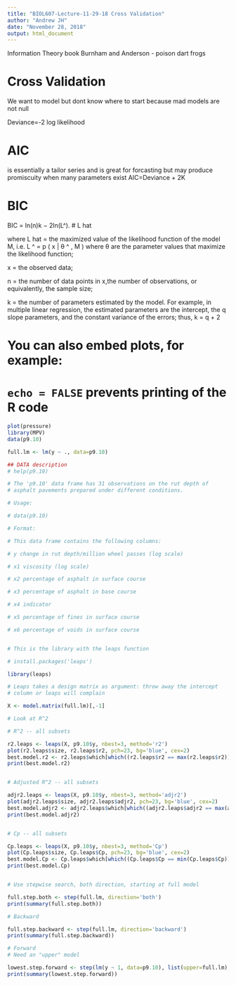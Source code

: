 ```yaml
---
title: "BIOL607-Lecture-11-29-18 Cross Validation"
author: "Andrew JH"
date: "November 28, 2018"
output: html_document
---
```

Information Theory book
Burnham and Anderson - poison dart frogs

# Cross Validation
 We want to model but dont know where to start because mad models are not null

 Deviance=-2 log likelihood

# AIC 
is essentially a tailor series and is great for forcasting but may produce promiscuity when many parameters exist
AIC=Deviance + 2K

# BIC
BIC = ln(n)k − 2ln(L^).  # L hat

where
L hat = the maximized value of the likelihood function of the model M, i.e. L ^ = p ( x | θ ^ , M ) where θ are the parameter values that maximize the likelihood function;

x = the observed data;

n = the number of data points in x,the number of observations, or equivalently, the sample size;

k = the number of parameters estimated by the model. For example, in multiple linear regression, the estimated parameters are the intercept, the q slope parameters, and the constant variance of the errors; thus, k = q + 2

# You can also embed plots, for example:
# `echo = FALSE` prevents printing of the R code

```r
plot(pressure)
library(MPV)
data(p9.10)

full.lm <- lm(y ~ ., data=p9.10)

## DATA description
# help(p9.10)

# The 'p9.10' data frame has 31 observations on the rut depth of
# asphalt pavements prepared under different conditions.

# Usage:

# data(p9.10)

# Format:

# This data frame contains the following columns:

# y change in rut depth/million wheel passes (log scale)

# x1 viscosity (log scale)

# x2 percentage of asphalt in surface course

# x3 percentage of asphalt in base course

# x4 indicator

# x5 percentage of fines in surface course

# x6 percentage of voids in surface course


# This is the library with the leaps function

# install.packages('leaps')

library(leaps)

# Leaps takes a design matrix as argument: throw away the intercept
# column or leaps will complain

X <- model.matrix(full.lm)[,-1]

# Look at R^2

# R^2 -- all subsets

r2.leaps <- leaps(X, p9.10$y, nbest=3, method='r2')
plot(r2.leaps$size, r2.leaps$r2, pch=23, bg='blue', cex=2)
best.model.r2 <- r2.leaps$which[which((r2.leaps$r2 == max(r2.leaps$r2))),]
print(best.model.r2)


# Adjusted R^2 -- all subsets

adjr2.leaps <- leaps(X, p9.10$y, nbest=3, method='adjr2')
plot(adjr2.leaps$size, adjr2.leaps$adjr2, pch=23, bg='blue', cex=2)
best.model.adjr2 <- adjr2.leaps$which[which((adjr2.leaps$adjr2 == max(adjr2.leaps$adjr2))),]
print(best.model.adjr2)


# Cp -- all subsets

Cp.leaps <- leaps(X, p9.10$y, nbest=3, method='Cp')
plot(Cp.leaps$size, Cp.leaps$Cp, pch=23, bg='blue', cex=2)
best.model.Cp <- Cp.leaps$which[which((Cp.leaps$Cp == min(Cp.leaps$Cp))),]
print(best.model.Cp)


# Use stepwise search, both direction, starting at full model

full.step.both <- step(full.lm, direction='both')
print(summary(full.step.both))

# Backward

full.step.backward <- step(full.lm, direction='backward')
print(summary(full.step.backward))

# Forward
# Need an "upper" model

lowest.step.forward <- step(lm(y ~ 1, data=p9.10), list(upper=full.lm), direction='forward')
print(summary(lowest.step.forward))

```

